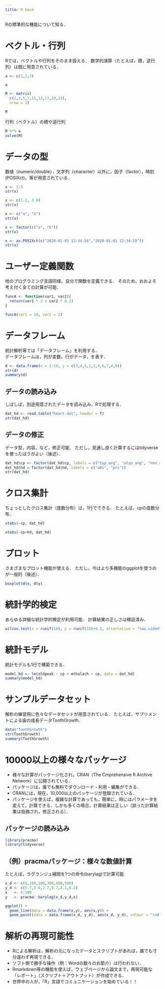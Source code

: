 ```yaml
---
title: R base
---
```


Rの標準的な機能について知る．



# ベクトル・行列

Rでは，ベクトルや行列をそのまま扱える．
数学的演算（たとえば，積，逆行列）は既に用意されている．

```r
a <- c(1,2,3)
```

```r
a
```


```r
M <- matrix(
  c(2,3,5,7,11,13,17,19,23), 
  nrow = 3)
```

```r
M
```

行列（ベクトル）の積や逆行列

```r
M %*% a
solve(M)
```

# データの型

数値（numeric/double），文字列（character）以外に，因子（factor），時刻(POSIXct)，等が用意されている．
```r
x <- 1:5
str(x)

x <- c(1.2, 3.4)
str(x)

x <- c("a", "b")
str(x)

x <- factor(c("a", "b"))
str(x)

x <- as.POSIXct(c("2020-01-01 12:34:56","2020-01-01 12:34:59"))
str(x)
```

# ユーザー定義関数

他のプログラミング言語同様，自分で関数を定義できる．
そのため，おおよそ考え付く全ての計算が可能．

```r
funcA <- function(var1, var2){
  return(var1 * 2 + var2 * 0.1)
}
```

```r
funcA(var1 = 10, var2 = 2)
```

# データフレーム

統計解析等では「データフレーム」を利用する．<br>
データフレームは，列が変数，行がデータ，を表す．

```r
d <- data.frame(x = 1:10, y = c(3,4,5,1,2,4,6,7,4,9))
str(d)
summary(d)
```


## データの読み込み

しばしば，別途用意されたデータを読み込み，Rで処理する．
```r
dat_hd <- read.table("heart.dat", header = T) 
str(dat_hd)
```

## データの修正

データ型，内容，など，修正可能．
ただし，見通し良く計算するにはtidyverseを使ったほうがよい（後述）．
```r
dat_hd$cp <- factor(dat_hd$cp, labels = c("typ_ang", "atyp_ang", "non_ang", "asymp"))
dat_hd$hd = factor(dat_hd$hd, labels = c("abs", "prs"))
str(dat_hd)
```

# クロス集計

ちょっとしたクロス集計（度数分布）は，1行でできる．
たとえば，cpの度数分布．

```r
xtabs(~cp, dat_hd)
```

```r
xtabs(~cp+hd, dat_hd)
```

# プロット

さまざまなプロット機能が使える．
ただし，今はより多機能のggplotを使うのが一般的（後述）．

```r
boxplot(d$x, d$y)
```

# 統計学的検定

あらゆる詳細な統計学的検定が利用可能．
計算結果の正しさは検証済み．

```r
wilcox.test(x = runif(10), y = runif(10)+0.3, alternative = "two.sided", mu = 0, paired = F, exact = T)
```

# 統計モデル

統計モデルも1行で構築できる．

```r
model_hd <- lm(oldpeak ~ cp + mthalach + cp, data = dat_hd)
summary(model_hd)
```

# サンプルデータセット

解析の練習用に色々なデータセットが用意されている．
たとえば，サプリメントによる歯の成長データToothGrowth．

```r
data("ToothGrowth")
str(ToothGrowth)
summary(ToothGrowth)
```


# 10000以上の様々なパッケージ

 - 様々な計算がパッケージ化され，CRAN（The Cmprehensive R Archive Network）に公開されている．
 - パッケージは，誰でも無料でダウンロード・利用・編集ができる．
 - CRANには，現在，10,000以上のパッケージが登録されている．
 - パッケージを使えば，複雑な計算であっても，簡単に，時にはパラメータを変えて，計算できる．しかも多くの場合，計算結果は正しい（誤った計算結果は指摘され，修正される）．

## パッケージの読み込み

```r
library(pracma)
library(tidyverse)
```


## （例）pracmaパッケージ：様々な数値計算

たとえば，ラグランジュ補間を1つの命令(barylag)で計算可能
```r
x_d <- c(0,100,200,300,400,500)
y_d <- c(5.7,1.8,2.7,9.7,4.1,6.2)
x   <- 0:500
y   <- pracma::barylag(x_d,y_d,x)
```

```r
ggplot() +
  geom_line(data = data.frame(x,y), aes(x,y)) +
  geom_point(data = data.frame(x_d, y_d), aes(x_d, y_d), colour = "red")
```

# 解析の再現可能性

 - Rによる解析は，解析の元になったデータとスクリプトがあれば，誰でも寸分違わず再現できる．
 - ソフト側で勝手な操作（例：Wordの数々のお節介）は行われない．
 - Rmarkdown等の機能を使えば，ウェブページから論文まで，再現可能な「レポート」（スクリプト＋アウトプット）が作成できる．
 - 世界中の人が，「R」言語でコミュニケーションを始めている！！